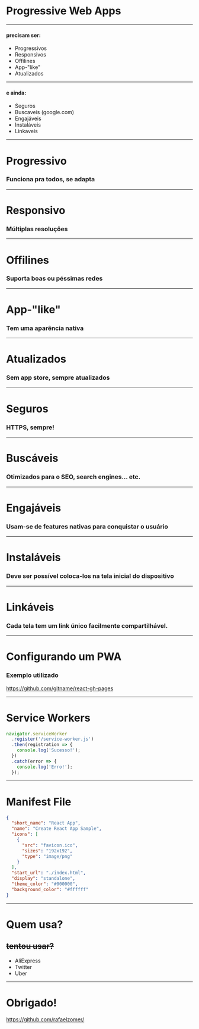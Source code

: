 
# Progressive Web Apps
---

#### precisam ser:

* Progressivos
* Responsivos
* Offilines
* App-"like"
* Atualizados

---

#### e ainda: 

* Seguros
* Buscaveis (google.com)
* Engajáveis 
* Instaláveis 
* Linkaveis

---
# Progressivo

### Funciona pra todos, se adapta
---
# Responsivo

### Múltiplas resoluções
---
# Offilines

### Suporta boas ou péssimas redes

---
# App-"like"

### Tem uma aparência nativa
---
# Atualizados

### Sem app store, sempre atualizados
---
# Seguros

### HTTPS, sempre!
---
# Buscáveis

### Otimizados para o SEO, search engines... etc.
---
# Engajáveis

### Usam-se de features nativas para conquistar o usuário
---
# Instaláveis

### Deve ser possível coloca-los na tela inicial do dispositivo
---
# Linkáveis

### Cada tela tem um link único facilmente compartilhável.
---
# Configurando um PWA

### Exemplo utilizado

https://github.com/gitname/react-gh-pages

---
# Service Workers
```jsx
navigator.serviceWorker
  .register('/service-worker.js')
  .then(registration => {
    console.log('Sucesso!');
  })
  .catch(error => {
    console.log('Erro!');
  });
```
---
# Manifest File
```json
{
  "short_name": "React App",
  "name": "Create React App Sample",
  "icons": [
    {
      "src": "favicon.ico",
      "sizes": "192x192",
      "type": "image/png"
    }
  ],
  "start_url": "./index.html",
  "display": "standalone",
  "theme_color": "#000000",
  "background_color": "#ffffff"
}
```
---
# Quem usa? 
## ~~tentou usar?~~
* AliExpress
* Twitter
* Uber
---
# Obrigado!
https://github.com/rafaelzomer/